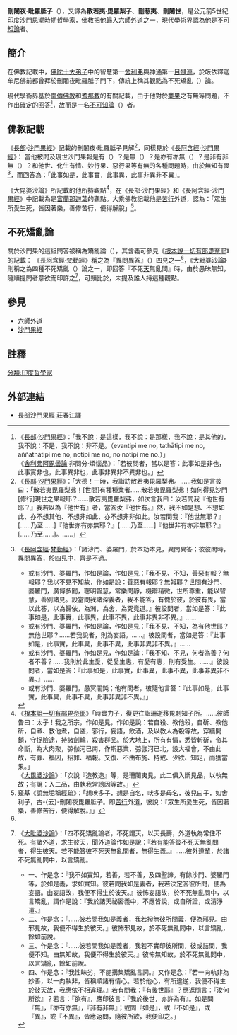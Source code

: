 {{Philosophy-sidebar}}
'''刪闍夜·毗羅胝子'''（{{IAST|Sañjaya Belaṭṭhiputta}}），又譯為'''散若夷·毘羅梨子'''、'''刪惹夷'''、'''刪闍世'''，是公元前5世紀[[印度|印度]][[沙門思潮|沙門思潮]]時期哲學家，佛教把他歸入[[六師外道|六師外道]]之一，現代學術界認為他是[[不可知論|不可知論]]者。

==簡介==
在佛教記載中，[[佛陀|佛陀]][[十大弟子|十大弟子]]中的智慧第一[[舍利弗|舍利弗]]與神通第一[[目犍連|目犍連]]，於皈依釋迦牟尼佛前都曾拜於刪闍夜毗羅胝子門下，傳統上稱其觀點為不死矯亂（{{IAST|amarā-vikkhepa}}）論。

現代學術界基於[[南傳佛教|南傳佛教]]和[[耆那教|耆那教]]的有關記載，由于他對於[[業|業果]]之有無等問題，不作出確定的回答<ref>
《[[長部_(佛經)|長部]]·[[沙門果經|沙門果經]]》：「我不說：是這樣，我不說：是那樣，我不說：是其他的，我不說：不是，我不說：非不是。（evantipi me no, tathātipi me no, aññathātipi me no, notipi me no, no notipi me no.）」<br />
《[[舍利弗阿毘曇論|舍利弗阿毘曇論]]·非問分·煩惱品》：「若彼問者，當以是答：此事如是非也，此事實非也，此事異非也，此事非異非不異非也。」
</ref>，故而是一名[[不可知論|不可知論]]（{{Link-en|不知論|Ajñana}}）者。

==佛教記載==
《[[長部_(佛經)|長部]]·[[沙門果經|沙門果經]]》記載的刪闍夜·毗羅胝子見解<ref>
《[[長部_(佛經)|長部]]·[[沙門果經|沙門果經]]》：「大德！一時，我詣訪散若夷毘羅梨弗。……我如是言彼曰：「散若夷毘羅梨弗！[世間]有種種業者……散若夷毘羅梨弗！如何得見沙門[修行]現世之果報耶？……散若夷毘羅梨弗，如次言我曰：汝若問我『他世有耶？』我若以為『他世有』者，當答汝『他世有。』然，我不如是想、不想如此、亦不想其他、不想非如此、亦不想非非如此。汝若問我：『他世無耶？』[……乃至……]『他世亦有亦無耶？』[……乃至……]『他世非有亦非無耶？』[……乃至……]。……」
</ref>，同樣見於《[[長阿含經|長阿含經]]·[[沙門果經|沙門果經]]》：{{Cquote|我昔一時至散若毘羅梨子所，問言：大德！如人乘象、馬車，習於兵法，乃至種種營生，皆現有果報，今者此眾現在修道，現得報不？彼答我言：
*大王！現[[存有_(佛教)|有]]沙門果報？問如是，答此事如是，此事實，此事異，此事非異非不異。
*大王！現[[無_(佛教)|無]]沙門果報？問如是，答此事如是，此事實，此事異，此事非異非不異。
*大王！現有無沙門果報？問如是，答此事如是，此事實，此事異，此事非異非不異。
*大王！現非有非無沙門果報？問如是，答此事如是，此事實，此事異，此事非異非不異。
世尊！猶如人問李瓜報，問瓜李報，彼亦如是，我問現得報不？而彼異論答我。}}
當他被問及現世沙門果報是有（{{IAST|atthi}}）？是無（{{IAST|natthi}}）？是亦有亦無（{{IAST|atthi ca natthi ca}}）？是非有非無（{{IAST|nevatthi na natthi}}）？和他世、化生有情、妙行果、惡行果等有無的各種問題時，由於無知有畏<ref name="fdj">
《[[長阿含經|長阿含經]]·[[梵動經|梵動經]]》：「諸沙門、婆羅門，於本劫本見，異問異答；彼彼問時，異問異答，於四見中，齊是不過。
*或有沙門、婆羅門，作如是論，作如是見：『我不見、不知，善惡有報？無報耶？我以不見不知故，作如是說：善惡有報耶？無報耶？世間有沙門、婆羅門，廣博多聞，聰明智慧，常樂閑靜，機辯精微，世所尊重，能以智慧，善別諸見。設當問我諸深義者，我不能答，有愧於彼，於彼有畏，當以此答，以為歸依，為洲，為舍，為究竟道。』彼設問者，當如是答：『此事如是，此事實，此事異，此事不異，此事非異非不異。』……
*或有沙門、婆羅門，作如是論，作如是見：『我不見、不知，為有他世耶？無他世耶？……若我說者，則為妄語。……』彼設問者，當如是答：『此事如是，此事實，此事異，此事不異，此事非異非不異。』……
*或有沙門、婆羅門，作如是見，作如是論：『我不知、不見，何者為善？何者不善？……我則於此生愛，從愛生恚，有愛有恚，則有受生。……』彼設問者，當如是答：『此事如是，此事實，此事異，此事不異，此事非異非不異。』……
*或有沙門、婆羅門，愚冥闇鈍；他有問者，彼隨他言答：『此事如是，此事實，此事異，此事不異，此事非異非不異。』」
</ref>，而回答為：「此事如是，此事實，此事異，此事非異非不異」。

《[[大毘婆沙論|大毘婆沙論]]》所記載的他所持觀點<ref>
《[[根本說一切有部毘奈耶|根本說一切有部毘奈耶]]》「時實力子，復更往詣珊逝移毘剌知子所。……彼師告曰：太子！我之所宗，作如是見，作如是說：若自殺、教他殺，自斫、教他斫，自煮、教他煮，自盜，邪行，妄語，飲酒，及以教人為殺等故，穿牆開鎖，守捉險途，持諸劍輪，殺害群品。於大地上，所有有情，悉皆斬斫，令其命斷，為大肉聚，弶伽河已南，作斯惡業，弶伽河已北，設大福會，不由此故，有罪、福因，招罪、福報。又復、不由布施、持戒、少欲、知足，而獲當果。」<br />
《[[大毘婆沙論|大毘婆沙論]]》：「次說『造教造』等，是珊闍夷見，此二俱入斷見品，以執無故；有說：入二品，由執我常謗因等故。」
</ref>，在《[[長部_(佛經)|長部]]·[[沙門果經|沙門果經]]》和《[[長阿含經|長阿含經]]·[[沙門果經|沙門果經]]》中記載為是[[富蘭那迦葉|富蘭那迦葉]]的觀點。大乘佛教記載他是[[苦行|苦行]]外道，認為：「眾生所愛生死，皆因著樂，善修苦行，便得解脫」<ref>
[[窺基|窺基]]《說無垢稱經疏》：「想吠多子，想是自名，吠多是母名，彼兒曰子，如舍利子，古-{云}-刪闍夜毘羅胝子。即[[苦行|苦行]]外道，彼說：『眾生所愛生死，皆因著樂，善修苦行，便得解脫。』」
</ref>。

==不死矯亂論==
關於沙門果的這組問答被稱為矯亂論（{{IAST|vikkhepa}}），其含義可參見《[[根本說一切有部毘奈耶|根本說一切有部毘奈耶]]》的記載：{{Cquote|時實力子，復更往詣[[脚俱陀迦多衍那子|脚俱陀迦多衍那子]]所，而白之曰：大師！何者是仁所宗法理？於諸弟子以何教誨？勤修梵行獲得何果？彼師答曰：太子！我之所宗，作如是見，作如是說：
*若有人來至於我所，作如是問：『有後世耶』？我報言：『有』；
*『無耶』？我報言：『無』；
*『亦有亦無耶』？我報言：『亦有亦無』；
*『非有非無耶』？我亦報言：『非有非無』。
若有問我：『為是耶』？我報言：『是』；『為非耶』？我報言：『非』；『為是非耶』？我報言：『是非』；『非是非耶』？我報言：『非是非』。若問：後世『一、異』？亦如是答。}}
《[[長阿含經|長阿含經]]·[[梵動經|梵動經]]》稱之為『異問異答』（{{IAST|vikkhepa}}）四見之一<ref name="fdj" />，《[[大毗婆沙論|大毗婆沙論]]》則稱之為四種不死矯亂（{{IAST|amarā-vikkhepa}}）論之一，即回答『不死[[天人_(佛教)|天]]無亂問』時，由於愚昧無知，隨順提問者意欲而印許之<ref>
《[[大毗婆沙論|大毗婆沙論]]》：「四不死矯亂論者，不死謂天，以天長壽，外道執為常住不死。有諸外道，求生彼天，聞外道論作如是說：『若有能答彼不死天無亂問者，得生彼天。若不能答彼不死天無亂問者，無得生義。』……彼外道輩，於諸不死無亂問中，以言矯亂。
*一、作是念：『我不如實知，若善，若不善，及四聖諦。有餘沙門、婆羅門等，於如是義，求如實知。彼若問我如是義者，我若決定答彼所問，便為妄語。由妄語故，我便不得生於彼天。』彼怖妄語故，於不死無亂問中，以言矯亂，謂作是說：『我於諸天祕密義中，不應皆說，或自所證，或清淨道。』
*二、作是念：『……彼若問我如是義者，我若撥無彼所問義，便為邪見。由邪見故，我便不得生於彼天。』彼怖邪見故，於不死無亂問中，以言矯亂，餘如前說。
*三、作是念：『……彼若問我如是義者，我若不實印彼所問，彼或詰問，我便不知。由無知故，我便不得生於彼天。』彼怖無知故，於不死無亂問中，以言矯亂，餘如前說。
*四、作是念：『我性昧劣，不能搆集矯亂言詞。』又作是念：『若一向執非為妙善，以一向執非，皆稱順諸有情心。若於他心，有所違逆，我便不得生於彼天故，我應依不相違理。』若有問我：『有後世耶』？應返問言：『汝何所欲』？若言：『欲有』，應印彼言：『我於後世，亦許為有』。如是問『無』，『亦有亦無』，『非有非無』；或問『如是』，或『不如是』，或『異』，或『不異』，皆應返問，隨彼所欲，我便印之。」
</ref>，可類比於{{en-link|非一邊論|Anekāntavāda}}，未提及誰人持這種觀點。

== 參見 ==
* [[六師外道|六師外道]]
* [[沙門果經|沙門果經]]

==註釋==
{{Reflist|2}}

[[分類:印度哲學家|分類:印度哲學家]]

==外部連結==
*[http://agama.buddhason.org/DN/DN02.htm 長部沙門果經 荘春江譯] {{Wayback|url=http://agama.buddhason.org/DN/DN02.htm |date=20200130081813 }}